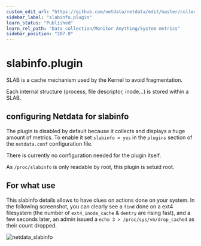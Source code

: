 ```yaml
---
custom_edit_url: "https://github.com/netdata/netdata/edit/master/collectors/slabinfo.plugin/README.md"
sidebar_label: "slabinfo.plugin"
learn_status: "Published"
learn_rel_path: "Data collection/Monitor Anything/System metrics"
sidebar_position: "207.0"
---
```



# slabinfo.plugin

SLAB is a cache mechanism used by the Kernel to avoid fragmentation.

Each internal structure (process, file descriptor, inode...) is stored within a SLAB.

## configuring Netdata for slabinfo

The plugin is disabled by default because it collects and displays a huge amount of metrics.
To enable it set `slabinfo = yes` in the `plugins` section of the `netdata.conf` configuration file.

There is currently no configuration needed for the plugin itself.

As `/proc/slabinfo` is only readable by root, this plugin is setuid root.

## For what use

This slabinfo details allows to have clues on actions done on your system.
In the following screenshot, you can clearly see a `find` done on a ext4 filesystem (the number of `ext4_inode_cache` & `dentry` are rising fast), and a few seconds later, an admin issued a `echo 3 > /proc/sys/vm/drop_cached` as their count dropped.

![netdata_slabinfo](https://user-images.githubusercontent.com/9157986/64433811-7f06e500-d0bf-11e9-8e1e-087497e61033.png)



